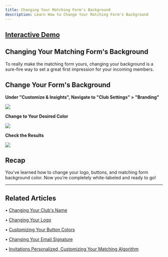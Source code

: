 ```yaml
---
title: Changing Your Matching Form's Background
description: Learn How to Change Your Matching Form's Background
---
```

[Interactive Demo](https://intros-ai.navattic.com/nc8i0d1n)
-----------------------------------------------------------

## Changing Your Matching Form's Background

To really make the matching form yours, changing your background is a sure-fire way to set a great first impression for your incoming members.

  
Change Your Form's Background
--------------------------------

**Under "Customize & Insights", Navigate to "Club Settings" > "Branding"**

![](/images/background1.png)

**Change to Your Desired Color**

![](/images/background2.png)

**Check the Results**

![](/images/background3.png)

Recap
-----

You've learned how to change your logo, buttons, and matching form background color. Now you're completely white-labeled and ready to go!

* * *

## Related Articles

• [Changing Your Club's Name](/branding-best-practices/changing-clubs-name)

• [Changing Your Logo](/branding-best-practices/changing-your-logo)

• [Customizing Your Button Colors](/branding-best-practices/customizing-button-color)

• [Changing Your Email Signature](/branding-best-practices/changing-email-signature)

• [Invitations Personalized, Customizing Your Matching Algorithm](/getting-started/invitations-personalized)
